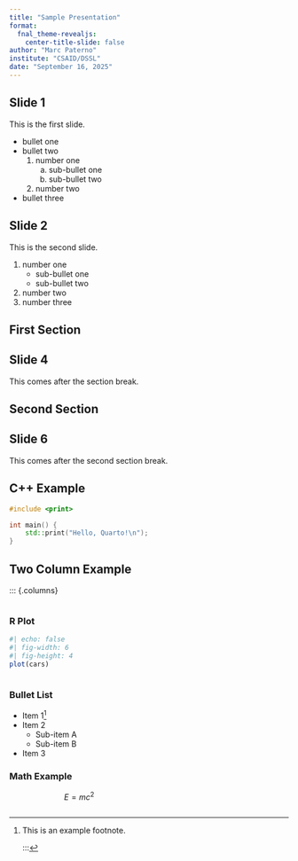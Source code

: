 ```yaml
---
title: "Sample Presentation"
format: 
  fnal_theme-revealjs:
    center-title-slide: false
author: "Marc Paterno"
institute: "CSAID/DSSL"
date: "September 16, 2025"
---
```


## Slide 1

This is the first slide.

* bullet one
* bullet two
  1. number one
     a. sub-bullet one
     b. sub-bullet two
  2. number two
* bullet three

## Slide 2

This is the second slide.

1. number one
   * sub-bullet one
   * sub-bullet two
2. number two
3. number three

## First Section {.section-break data-background-image="/_extensions/fnal_theme/images/slide-background-electronics-innards.jpeg"}

## Slide 4

This comes after the section break.

## Second Section {.section-break data-background-image="/_extensions/fnal_theme/images/slide-background-tracker.jpeg"}

## Slide 6

This comes after the second section break.

## C++ Example

```cpp
#include <print>

int main() {
    std::print("Hello, Quarto!\n");
}
```

## Two Column Example

::: {.columns}

::: {.column width="50%"}
### R Plot

````r
#| echo: false
#| fig-width: 6
#| fig-height: 4
plot(cars)
````
:::

::: {.column width="50%"}
### Bullet List

*   Item 1[^1]
*   Item 2
    *   Sub-item A
    *   Sub-item B
*   Item 3

### Math Example

$$ E = mc^2 $$

[^1]: This is an example footnote.
:::

:::
